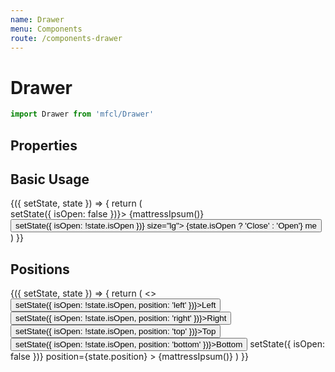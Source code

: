 ```yaml
---
name: Drawer
menu: Components
route: /components-drawer
---
```



# Drawer

```javascript
import Drawer from 'mfcl/Drawer'
```

## Properties

<Props of={Drawer} />

## Basic Usage

<Playground>
  <Component initialState={{ isOpen: false }}>
    {({ setState, state }) => {
      return (
        <div>
          <Drawer header="Basic Drawer" isOpen={state.isOpen} onClose={(isOpen) => setState({ isOpen: false })}>
            {mattressIpsum()}
          </Drawer>
          <Button btnType="primary" onClick={() => setState({ isOpen: !state.isOpen })} size="lg">
            {state.isOpen ? 'Close' : 'Open'} me
          </Button>
        </div>
      )
    }}
  </Component>
</Playground>

## Positions

<Playground>
  <Component initialState={{ isOpen: false, position: 'left' }}>
    {({ setState, state }) => {
      return (
        <>
          <Row>
            <Button onClick={() => setState({ isOpen: !state.isOpen, position: 'left' })}>Left</Button>
            <Button onClick={() => setState({ isOpen: !state.isOpen, position: 'right' })}>Right</Button>
            <Button onClick={() => setState({ isOpen: !state.isOpen, position: 'top' })}>Top</Button>
            <Button onClick={() => setState({ isOpen: !state.isOpen, position: 'bottom' })}>Bottom</Button>
          </Row>
          <Drawer
            header={`${state.position} drawer`}
            isOpen={state.isOpen}
            onClose={(isOpen) => setState({ isOpen: false })}
            position={state.position}
          >
            {mattressIpsum()}
          </Drawer>
        </>
      )
    }}
  </Component>
</Playground>
